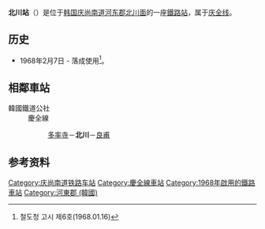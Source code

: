{{朝鮮半島車站資訊
|公司色 = #0066b3
|文字色 = 
|站名 = 北川站<br />{{lang|en|Bukcheon}}
|圖片 =Korail Gyeongjeon Line Bukcheon Station Rearside.jpg
|pxl = 
|圖片說明 =车站站舍
|車站編號 = 
|前一站 = [[多率寺站|多率寺]]
|前一站距離 = 4.5
|後一站距離 = 5.4
|後一站 = [[良甫站|良甫]]
|距離 =116.6
|起點站 = [[三浪津站|三浪津]]
|所屬路線 = [[庆全线|庆全线]]
|諺文 = 북천역
|朝鮮漢字 = 北川驛
|文觀部式 = Bukcheon-yeok 
|馬-賴式 =
|副站名 = 
|停站路線數 = 
|所屬公司 = [[韩国铁道公社|韩国铁道公社]]
|所在地 =[[庆尚南道|庆尚南道]][[河东郡_(韩国)|河东郡]][[北川面|北川面]]
|車站構造 = 地面車站
|月台配置 = 1面2线
|啟用年月日 =1968年2月7日 
|廢站年月日 = 
|上下車人次 =
|統計年度 =
|轉車 = 
|備註 = 
|全寬備註 = 
}}

'''北川站'''（{{kor|諺=북천역|漢=北川驛|羅=Bukcheon yeok|f=y}}）是位于[[韩国|韩国]][[庆尚南道|庆尚南道]][[河东郡_(韩国)|河东郡]][[北川面|北川面]]的一座[[鐵路站|鐵路站]]，属于[[庆全线|庆全线]]。

== 历史 ==
*1968年2月7日 - 落成使用<ref>철도청 고시 제6호(1968.01.16)</ref>。

== 相鄰車站 ==
;韓國鐵道公社
:慶全線
::[[多率寺站|多率寺]]－'''北川'''－[[良甫站|良甫]]

== 参考资料 ==
{{reflist}}

{{庆全线}}
{{无穷花号}}
{{南道海洋观光列车}}

[[Category:庆尚南道铁路车站|Category:庆尚南道铁路车站]]
[[Category:慶全線車站|Category:慶全線車站]]
[[Category:1968年啟用的鐵路車站|Category:1968年啟用的鐵路車站]]
[[Category:河東郡_(韓國)|Category:河東郡 (韓國)]]